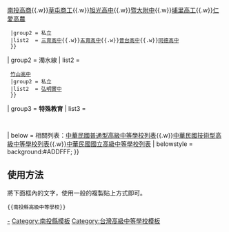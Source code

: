 {{Navbox
| name  = 南投縣高級中等學校
| title = [[南投縣|{{fontcolor|black|南投縣}}]]{{fontcolor|black|高級中等學校列表}}
| titlestyle = background:#ADDFFF
| state = collapsed
| style = width: 100%
| group1 = 烏溪線
| list1  =
  {{Navbox subgroup
  |groupstyle = width:5em; text-align:left
  |liststyle = width:auto; text-align:left
  |group1 = 公立
  |list1  = [[國立中興高級中學|中興高中]]{{.w}}[[國立南投高級中學|南投高中]]{{.w}}[[國立南投高級商業職業學校|南投高商]]{{.w}}[[國立草屯高級商工職業學校|草屯商工]]{{.w}}[[南投縣立旭光高級中學|旭光高中]]{{.w}}[[國立暨南國際大學附屬高級中學|暨大附中]]{{.w}}[[國立埔里高級工業職業學校|埔里高工]]{{.w}}[[國立仁愛高級農業職業學校|仁愛高農]]
  |group2 = 私立
  |list2  = [[南投縣私立三育高級中學|三育高中]]{{.w}}[[南投縣私立五育高級中學|五育高中]]{{.w}}[[南投縣私立普台高級中學|普台高中]]{{.w}}[[同德學校財團法人同德高級中等學校|同德高中]]
  }}
| group2 = 濁水線
| list2  =
  {{Navbox subgroup
  |groupstyle = width:5em; text-align:left
  |liststyle = width:auto; text-align:left
  |group1 = 公立
  |list1  = [[國立水里高級商工職業學校|水里商工]]{{.w}}[[國立竹山高級中學|竹山高中]]
  |group2 = 私立
  |list2  = [[南投縣私立弘明實驗高級中學|弘明實中]]
  }}
| group3 = '''特殊教育'''
| list3  =
  {{Navbox subgroup
  |groupstyle = width:5em; text-align:left
  |liststyle = width:auto; text-align:left
  |group1 = 公立
  |list1  = [[國立南投特殊教育學校|南投特教]]
  }}
| below  = 相關列表：[[中華民國普通型高級中等學校列表]]{{.w}}[[中華民國技術型高級中等學校列表]]{{.w}}[[中華民國國立高級中等學校列表]]
| belowstyle = background:#ADDFFF;
}}
<noinclude>
==使用方法==
將下面框內的文字，使用一般的複製貼上方式即可。
<pre>{{南投縣高級中等學校}}</pre>
[[Category:南投縣中學|-]]
[[Category:南投縣模板]]
[[Category:台灣高級中等學校模板]]
</noinclude>